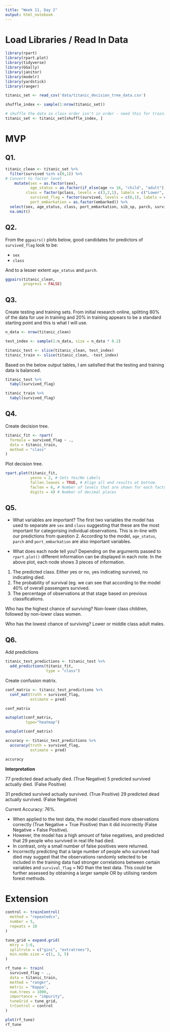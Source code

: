 ```yaml
---
title: "Week 11, Day 2"
output: html_notebook
---
```


# Load Libraries / Read In Data

```r
library(rpart)
library(rpart.plot)
library(tidyverse)
library(GGally)
library(janitor)
library(modelr)
library(yardstick)
library(ranger)

titanic_set <- read_csv('data/titanic_decision_tree_data.csv')

shuffle_index <- sample(1:nrow(titanic_set))

# shuffle the data so class order isn't in order - need this for training/testing split later on 
titanic_set <- titanic_set[shuffle_index, ]
```

# MVP

## Q1.

```r
titanic_clean <- titanic_set %>%
  filter(survived %in% c(0,1)) %>%
# Convert to factor level
    mutate(sex = as.factor(sex), 
           age_status = as.factor(if_else(age <= 16, "child", "adult")),
         class = factor(pclass, levels = c(3,2,1), labels = c("Lower", "Middle", "Upper")), 
           survived_flag = factor(survived, levels = c(0,1), labels = c("No", "Yes")), 
           port_embarkation = as.factor(embarked)) %>%
  select(sex, age_status, class, port_embarkation, sib_sp, parch, survived_flag) %>%
  na.omit()
```

## Q2.

From the `ggpairs()` plots below, good candidates for predictors of `survived_flag` look to be:

- `sex`
- `class`

And to a lesser extent `age_status` and `parch`.

```r
ggpairs(titanic_clean,
        progress = FALSE)
```

## Q3.

Create testing and training sets. From initial research online, splitting 80% of the data for use in training and 20% in training appears to be a standard starting point and this is what I will use.

```r
n_data <- nrow(titanic_clean)

test_index <- sample(1:n_data, size = n_data * 0.2)

titanic_test <- slice(titanic_clean, test_index)
titanic_train <- slice(titanic_clean, -test_index)
```


Based on the below output tables, I am satisfied that the testing and training data is balanced.

```r
titanic_test %>% 
  tabyl(survived_flag)

titanic_train %>% 
  tabyl(survived_flag)
```

## Q4.

Create decision tree.

```r
titanic_fit <- rpart(
  formula = survived_flag ~ .,
  data = titanic_train,
  method = "class"
)
```

Plot decision tree.

```r
rpart.plot(titanic_fit,
           yesno = 2, # Sets Yes/No Labels
           fallen.leaves = TRUE, # Align all end results at bottom.
           faclen = 6, # Number of levels that are shown for each factor
           digits = 4) # Number of decimal places
```

## Q5.

- What variables are important? 
The first two variables the model has used to separate are `sex` and `class` suggesting that these are the most important for categorising individual observations. This is in-line with our predictions from question 2. According to the model, `age_status`, `parch` and `port_embarkation` are also important variables.

- What does each node tell you? 
Depending on the arguments passed to `rpart.plot()` different information can be displayed in each note. In the above plot, each node shows 3 pieces of information.

1. The predicted class. Either yes or no, yes indicating survived, no indicating died.
2. The probability of survival (eg. we can see that according to the model 40% of overall passengers survived.
3. The percentage of observations at that stage based on previous classifications.

Who has the highest chance of surviving? 
Non-lower class children, followed by non-lower class women.

Who has the lowest chance of surviving?
Lower or middle class adult males.

## Q6.

Add predictions

```r
titanic_test_predictions <- titanic_test %>% 
  add_predictions(titanic_fit,
                  type = "class")
```

Create confusion matrix.

```r
conf_matrix <- titanic_test_predictions %>% 
  conf_mat(truth = survived_flag,
           estimate = pred)

conf_matrix
```

```r
autoplot(conf_matrix,
         type="heatmap")
```

```r
autoplot(conf_matrix)
```

```r
accuracy <- titanic_test_predictions %>% 
  accuracy(truth = survived_flag,
           estimate = pred)

accuracy
```

**Interpretation**

77 predicted dead actually died. (True Negative)
5 predicted survived actually died. (False Positive)

31 predicted survived actually survived. (True Positive)
29 predicted dead actually survived. (False Negative)

Current Accuracy: 76%.

- When applied to the test data, the model classified more observations correctly (True Negative + True Positive) than it did incorrectly (False Negative + False Positive).
- However, the model has a high amount of false negatives, and predicted that 29 people who survived in real life had died.
- In contrast, only a small number of false positives were returned.
- Incorrectly predicting that a large number of people who survived had died may suggest that the observations randomly selected to be included in the training data had stronger correlations between certain variables and `survival_flag` = NO than the test data. This could be further assessed by obtaining a larger sample OR by utilising random forest methods.

# Extension

```r
control <- trainControl(
  method = "repeatedcv", 
  number = 5, 
  repeats = 10
)

tune_grid = expand.grid(
  mtry = 1:6,
  splitrule = c("gini", "extratrees"),
  min.node.size = c(1, 3, 5)
)
```

```r
rf_tune <- train(
  survived_flag ~ ., 
  data = titanic_train, 
  method = "ranger",
  metric = "Kappa",
  num.trees = 1000,
  importance = "impurity",
  tuneGrid = tune_grid, 
  trControl = control
)

plot(rf_tune)
rf_tune
```







